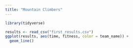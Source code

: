 ```yaml
---
title: "Mountain Climbers"
---
```


```r
library(tidyverse)
```

```r
results <- read_csv("first_results.csv")
ggplot(results, aes(time, fitness, color = team_name)) +
  geom_line()
```